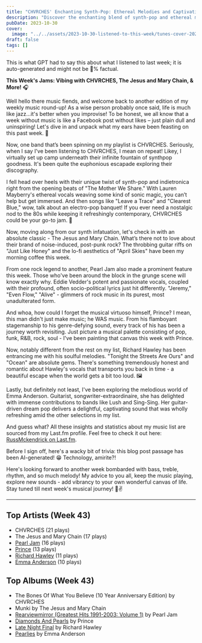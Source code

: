 ```yaml
---
title: "CHVRCHES' Enchanting Synth-Pop: Ethereal Melodies and Captivating Harmonies"
description: "Discover the enchanting blend of synth-pop and ethereal melodies in CHVRCHES' music. Their captivating harmonies will leave you captivated!"
pubDate: 2023-10-30
cover:
  image: "../../assets/2023-10-30-listened-to-this-week/tunes-cover-2023-10-30-listened-to-this-week.png"
draft: false
tags: []
---
```


<NoteCallout title="Note">
This is what GPT had to say this about what I listened to last week; it is auto-generated and might not be 💯% factual.
</NoteCallout>

**This Week's Jams: Vibing with CHVRCHES, The Jesus and Mary Chain, & More!** 🎧

Well hello there music fiends, and welcome back to another edition of my weekly music round-up! As a wise person probably once said, life is much like jazz...it's better when you improvise! To be honest, we all know that a week without music is like a Facebook post without likes – just plain dull and uninspiring! Let's dive in and unpack what my ears have been feasting on this past week. 🥁

Now, one band that’s been spinning on my playlist is CHVRCHES. Seriously, when I say I've been listening to CHVRCHES, I mean on repeat! Likey, I virtually set up camp underneath their infinite fountain of synthpop goodness. It's been quite the euphonious escapade exploring their discography.

I fell head over heels with their unique twist of synth-pop and indietronica right from the opening beats of "The Mother We Share." With Lauren Mayberry's ethereal vocals weaving some kind of sonic magic, you can’t help but get immersed. And then songs like "Leave a Trace" and "Clearest Blue," wow, talk about an electro-pop banquet! If you ever need a nostalgic nod to the 80s while keeping it refreshingly contemporary, CHVRCHES could be your go-to jam. 🎵

Now, moving along from our synth infatuation, let's check in with an absolute classic - The Jesus and Mary Chain. What’s there not to love about their brand of noise-induced, post-punk rock? The throbbing guitar riffs on "Just Like Honey" and the lo-fi aesthetics of "April Skies" have been my morning coffee this week.

From one rock legend to another, Pearl Jam also made a prominent feature this week. Those who've been around the block in the grunge scene will know exactly why. Eddie Vedder's potent and passionate vocals, coupled with their profound, often socio-political lyrics just hit differently. "Jeremy," "Even Flow," "Alive" - glimmers of rock music in its purest, most unadulterated form.

And whoa, how could I forget the musical virtuoso himself, Prince? I mean, this man didn't just make music; he WAS music. From his flamboyant stagemanship to his genre-defying sound, every track of his has been a journey worth revisiting. Just picture a musical palette consisting of pop, funk, R&B, rock, soul - I've been painting that canvas this week with Prince.

Now, notably different from the rest on my list, Richard Hawley has been entrancing me with his soulful melodies. "Tonight the Streets Are Ours" and "Ocean" are absolute gems. There's something tremendously honest and romantic about Hawley's vocals that transports you back in time - a beautiful escape when the world gets a bit too loud. 🖼️

Lastly, but definitely not least, I've been exploring the melodious world of Emma Anderson. Guitarist, songwriter-extraordinaire, she has delighted with immense contributions to bands like Lush and Sing-Sing. Her guitar-driven dream pop delivers a delightful, captivating sound that was wholly refreshing amid the other selections in my list.

And guess what? All these insights and statistics about my music list are sourced from my Last.fm profile. Feel free to check it out here: [RussMckendrick on Last.fm](https://www.last.fm/user/RussMckendrick). 

Before I sign off, here's a wacky bit of trivia: this blog post passage has been AI-generated! 😁 Technology, amirite?!

Here's looking forward to another week bombarded with bass, treble, rhythm, and so much melody! My advice to you all, keep the music playing, explore new sounds - add vibrancy to your own wonderful canvas of life. Stay tuned till next week's musical journey! 🎸✌️


---

## Top Artists (Week 43)

- CHVRCHES (21 plays)
- The Jesus and Mary Chain (17 plays)
- [Pearl Jam](https://www.russ.fm/artist/pearl-jam/) (16 plays)
- [Prince](https://www.russ.fm/artist/prince/) (13 plays)
- [Richard Hawley](https://www.russ.fm/artist/richard-hawley/) (11 plays)
- [Emma Anderson](https://www.russ.fm/artist/emma-anderson/) (10 plays)

## Top Albums (Week 43)

- The Bones Of What You Believe (10 Year Anniversary Edition) by CHVRCHES
- Munki by The Jesus and Mary Chain
- [Rearviewmirror (Greatest Hits 1991-2003: Volume 1)](https://www.russ.fm/albums/rearviewmirror-greatest-hits-1991-2003-volume-1-22421005/) by Pearl Jam
- [Diamonds And Pearls](https://www.russ.fm/albums/diamonds-and-pearls-28719109/) by Prince
- [Late Night Final](https://www.russ.fm/albums/late-night-final-6196121/) by Richard Hawley
- [Pearlies](https://www.russ.fm/albums/pearlies-28653319/) by Emma Anderson